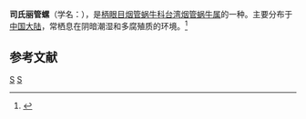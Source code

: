 {{Speciesbox
| taxon = Formosana semprinii
| binomial_authority = (Gredler, 1884)
}}
'''司氏丽管螺'''（学名：''{{lang|la|Formosana semprinii}}''），是[[柄眼目|柄眼目]][[烟管蜗牛科|烟管蜗牛科]][[台湾烟管蜗牛属|台湾烟管蜗牛属]]的一种。主要分布于[[中国大陆|中国大陆]]，常栖息在阴暗潮湿和多腐殖质的环境。<ref>{{cite web|url=http://shell.sinica.edu.tw/chinese/shellbase_detail.php?science_no=5985|title=国际贝库：司氏丽管螺|publisher=台湾贝类资料库|accessdate=2009-08-11|archive-date=2016-03-04|archive-url=https://web.archive.org/web/20160304111507/http://shell.sinica.edu.tw/chinese/shellbase_detail.php?science_no=5985|dead-url=no}}</ref>

== 参考文献 ==
{{reflist}}
{{taxonbar}}
[[Category:_1884年描述的动物|S]]
[[Category:台湾烟管蜗牛属|S]]